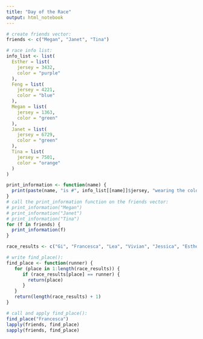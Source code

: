 ```yaml
---
title: "Day of the Race"
output: html_notebook
---
```


```r
# create friends vector:
friends <- c("Megan", "Janet", "Tina")
```

```r
# race info list:
info_list <- list(
  Esther = list(
    jersey = 3432,
    color = "purple"
  ),
  Feng = list(
    jersey = 4221,
    color = "blue"
  ),
  Megan = list(
    jersey = 1363,
    color = "green"
  ),
  Janet = list(
    jersey = 6729,
    color = "green"
  ),
  Tina = list(
    jersey = 7501,
    color = "orange"
  )
)
```

```r
print_information <- function(name) {
  print(paste(name, "is #", info_list[[name]]$jersey, "wearing the color", info_list[[name]]$color))
}
# call the print_information function on the friends vector:
# print_information("Megan")
# print_information("Janet")
# print_information("Tina")
for (f in friends) {
  print_information(f)
}
```

```r
race_results <- c("Gi", "Francesca", "Lea", "Vivian", "Jessica", "Esther", "Mary", "Yasmina", "Megan", "Janet", "Tiffany", "Kishan", "Feng", "Z", "Tina")
```

```r
# write find_place():
find_place <- function(runner) {
   for (place in 1:length(race_results)) {
      if (race_results[place] == runner) {
        return(place)
      }
   }
   return(length(race_results) + 1)
}
```

```r
# call and apply find_place():
find_place("Francesca")
lapply(friends, find_place)
sapply(friends, find_place)
```